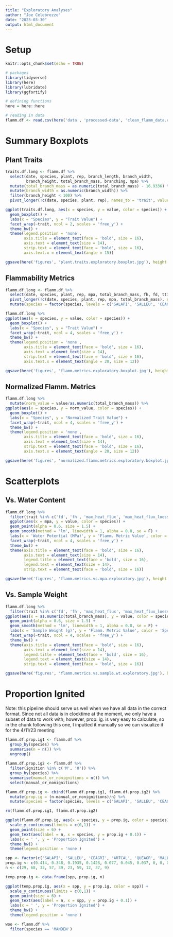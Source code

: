 ```yaml
---
title: "Exploratory Analyses"
author: "Joe Celebrezze"
date: "2023-03-30"
output: html_document
---
```


# Setup
```r
knitr::opts_chunk$set(echo = TRUE)

# packages
library(tidyverse)
library(here)
library(lubridate)
library(ggfortify)

# defining functions
here = here::here

# reading in data
flamm.df <- read.csv(here('data', 'processed-data', 'clean_flamm_data.csv'))
```

# Summary Boxplots
## Plant Traits
```r
traits.df.long <- flamm.df %>% 
  select(date, species, plant, rep, branch_length, branch_width,
         branch_height, total_branch_mass, branching, mpa) %>% 
  mutate(total_branch_mass = as.numeric(total_branch_mass) - 16.9336) %>% 
  mutate(branch_width = as.numeric(branch_width)) %>% 
  filter(branch_height < 100) %>% 
  pivot_longer(!c(date, species, plant, rep), names_to = 'trait', values_to = 'value')

ggplot(traits.df.long, aes(x = species, y = value, color = species)) +
  geom_boxplot() +
  labs(x = "Species", y = "Trait Value") +
  facet_wrap(~trait, ncol = 2, scales = 'free_y') +
  theme_bw() +
  theme(legend.position = 'none',
        axis.title = element_text(face = 'bold', size = 16),
        axis.text = element_text(size = 14),
        strip.text = element_text(face = 'bold', size = 16),
        axis.text.x = element_text(angle = 15))

ggsave(here('figures', 'plant.traits.exploratory.boxplot.jpg'), height = 10, width = 16)
```

## Flammability Metrics
```r
flamm.df.long <- flamm.df %>% 
  select(date, species, plant, rep, mpa, total_branch_mass, fh, fd, tti, pfg, max_temp, max_heat_flux, max_heat_flux_loessCH7, max_heat_flux_loessCH8) %>%  # took out  gd, gti, ttfg for now
  pivot_longer(!c(date, species, plant, rep, mpa, total_branch_mass), names_to = 'trait', values_to = 'value') %>% 
  mutate(species = factor(species, levels = c('SALAPI', 'SALLEU', 'CEAGRI', 'ARTCAL', 'QUEAGR', 'MALLAU', 'EUGL', 'ERIKAR', 'HETARB', 'IRIDOU', 'MANDEN'))) #note that EUGL needs to change to EUCGLO

flamm.df.long %>% 
ggplot(aes(x = species, y = value, color = species)) +
  geom_boxplot() +
  labs(x = "Species", y = "Trait Value") +
  facet_wrap(~trait, ncol = 4, scales = 'free_y') +
  theme_bw() +
  theme(legend.position = 'none',
        axis.title = element_text(face = 'bold', size = 16),
        axis.text = element_text(size = 14),
        strip.text = element_text(face = 'bold', size = 16),
        axis.text.x = element_text(angle = 20, size = 12))

ggsave(here('figures', 'flamm.metrics.exploratory.boxplot.jpg'), height = 12, width = 20)
```

## Normalized Flamm. Metrics
```r
flamm.df.long %>% 
  mutate(norm_value = value/as.numeric(total_branch_mass)) %>% 
ggplot(aes(x = species, y = norm_value, color = species)) +
  geom_boxplot() +
  labs(x = "Species", y = "Normalized Trait Value") +
  facet_wrap(~trait, ncol = 4, scales = 'free_y') +
  theme_bw() +
  theme(legend.position = 'none',
        axis.title = element_text(face = 'bold', size = 16),
        axis.text = element_text(size = 14),
        strip.text = element_text(face = 'bold', size = 16),
        axis.text.x = element_text(angle = 20, size = 12))

ggsave(here('figures', 'normalized.flamm.metrics.exploratory.boxplot.jpg'), height = 12, width = 20)
```


# Scatterplots
## Vs. Water Content
```r
flamm.df.long %>% 
  filter(trait %in% c('fd', 'fh', 'max_heat_flux', 'max_heat_flux_loessCH7', 'max_heat_flux_loessCH8', 'max_temp', 'pfg', 'tti')) %>% 
  ggplot(aes(x = mpa, y = value, color = species)) +
  geom_point(alpha = 0.6, size = 1.5) +
  geom_smooth(method = 'lm', linewidth = 1, alpha = 0.8, se = F) +
  labs(x = 'Water Potential (MPa)', y = 'Flamm. Metric Value', color = 'Species')  +
  facet_wrap(~trait, ncol = 4, scales = 'free_y') +
  theme_bw() +
  theme(axis.title = element_text(face = 'bold', size = 16),
        axis.text = element_text(size = 14),
        legend.title = element_text(face = 'bold', size = 16),
        legend.text = element_text(size = 14),
        strip.text = element_text(face = 'bold', size = 16))

ggsave(here('figures', 'flamm.metrics.vs.mpa.exploratory.jpg'), height = 12, width = 20)
```

## Vs. Sample Weight
```r
flamm.df.long %>% 
  filter(trait %in% c('fd', 'fh', 'max_heat_flux', 'max_heat_flux_loessCH7', 'max_heat_flux_loessCH8', 'max_temp', 'pfg', 'tti')) %>% 
ggplot(aes(x = as.numeric(total_branch_mass), y = value, color = species)) +
  geom_point(alpha = 0.6, size = 1.5) +
  geom_smooth(method = 'lm', linewidth = 1, alpha = 0.8, se = F) +
  labs(x = 'Sample Weight (g)', y = 'Flamm. Metric Value', color = 'Species')  +
  facet_wrap(~trait, ncol = 4, scales = 'free_y') +
  theme_bw() +
  theme(axis.title = element_text(face = 'bold', size = 16),
        axis.text = element_text(size = 14),
        legend.title = element_text(face = 'bold', size = 16),
        legend.text = element_text(size = 14),
        strip.text = element_text(face = 'bold', size = 16))

ggsave(here('figures', 'flamm.metrics.vs.sample.wt.exploratory.jpg'), height = 12, width = 20)
```

# Proportion Ignited
Note: this pipeline should serve us well when we have all data in the correct format. Since not all data is in clocktime at the moment, we only have a subset of data to work with; however, prop. ig. is very easy to calculate, so in the chunk following this one, I inputted it manually so we can visualize it for the 4/11/23 meeting
```r
flamm.df.prop.ig1 <- flamm.df %>% 
  group_by(species) %>%
  summarise(n = n()) %>% 
  ungroup() 
  
flamm.df.prop.ig2 <- flamm.df %>% 
  filter(ignition %in% c('M', '0')) %>% 
  group_by(species) %>% 
  summarise(manual_or_nonignitions = n()) %>% 
  select(manual_or_nonignitions)

flamm.df.prop.ig <- cbind(flamm.df.prop.ig1, flamm.df.prop.ig2) %>% 
  mutate(prop.ig = (n-manual_or_nonignitions)/n) %>% 
  mutate(species = factor(species, levels = c('SALAPI', 'SALLEU', 'CEAGRI', 'ARTCAL', 'QUEAGR', 'MALLAU', 'EUGL', 'ERIKAR', 'HETARB', 'IRIDOU', 'MANDEN'))) # note that EUGL needs to change to EUCGLO

rm(flamm.df.prop.ig1, flamm.df.prop.ig2)

ggplot(flamm.df.prop.ig, aes(x = species, y = prop.ig, color = species)) +
  scale_y_continuous(limits = c(0,1)) +
  geom_point(size = 6) +
  geom_text(aes(label = n, x = species, y = prop.ig + 0.1)) +
  labs(x = ' ', y = 'Proportion Ignited') +
  theme_bw() + 
  theme(legend.position = 'none')
```

```r
spp <- factor(c('SALAPI', 'SALLEU', 'CEAGRI', 'ARTCAL', 'QUEAGR', 'MALLAU', 'ERIKAR', 'HETARB', 'IRIDOU', 'MANDEN'), levels = c('SALAPI', 'SALLEU', 'CEAGRI', 'ARTCAL', 'QUEAGR', 'MALLAU', 'ERIKAR', 'HETARB', 'IRIDOU', 'MANDEN'))
prop.ig <- c(0.414, 0.348, 0.1935, 0.1428, 0.077, 0.045, 0.037, 0, 0, 0)
n <- c(29, 68, 32, 57, 39, 23, 59, 12, 37, 9)

temp.prop.ig <- data.frame(spp, prop.ig, n)

ggplot(temp.prop.ig, aes(x = spp, y = prop.ig, color = spp)) +
  scale_y_continuous(limits = c(0,1)) +
  geom_point(size = 6) +
  geom_text(aes(label = n, x = spp, y = prop.ig + 0.1)) +
  labs(x = ' ', y = 'Proportion Ignited') +
  theme_bw() + 
  theme(legend.position = 'none')

woo <- flamm.df %>% 
  filter(species == 'MANDEN')
```

